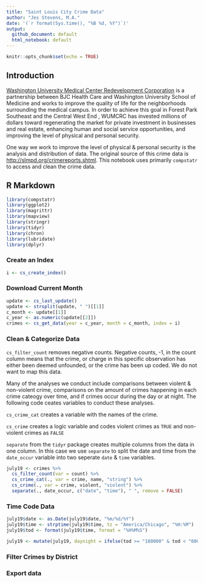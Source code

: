 ```yaml
---
title: "Saint Louis City Crime Data"
author: "Jes Stevens, M.A."
date: '(`r format(Sys.time(), "%B %d, %Y")`)'
output:
  github_document: default
  html_notebook: default
---
```


```r
knitr::opts_chunk$set(echo = TRUE)
```

## Introduction 

[Washington University Medical Center Redevelopment Corporation](http://wumcrc.com) is a partnership between BJC Health Care and Washington University School of Medicine and works to improve the quality of life for the neighborhoods surrounding the medical campus. In order to achieve this goal in Forest Park Southeast and the Central West End , WUMCRC has invested millions of dollars toward regenerating the market for private investment in businesses and real estate, enhancing human and social service opportunities, and improving the level of physical and personal security.

One way we work to improve the level of physical & personal security is the analysis and distribution of data. The original source of this crime data is <http://slmpd.org/crimereports.shtml>. This notebook uses primarily `compstatr` to access and clean the crime data. 

## R Markdown

```r
library(compstatr)
library(ggplot2)
library(magrittr)
library(mapview)
library(stringr)
library(tidyr)
library(chron)
library(lubridate)
library(dplyr)
```

### Create an Index

```r
i <- cs_create_index()
```

### Download Current Month

```r
update <- cs_last_update()
update <- strsplit(update, " ")[[1]]
c_month <- update[[1]]
c_year <- as.numeric(update[[2]])
crimes <- cs_get_data(year = c_year, month = c_month, index = i)
```


### Clean & Categorize Data 

`cs_filter_count` removes negative counts. Negative counts, -1, in the count column means that the crime, or charge in this specific observation has either been deemed unfounded, or the crime has been up coded. We do not want to map this data. 

Many of the analyses we conduct include comparisons between violent & non-violent crime, comparisons on the amount of crimes happening in each crime cateogy over time, and if crimes occur during the day or at night. The following code ceates variables to conduct these analyses. 

`cs_crime_cat` creates a variable with the names of the crime. 

`cs_crime` creates a logic variable and codes violent crimes as `TRUE` and non-violent crimes as `FALSE`

`separate` from the `tidyr` package creates multiple columns from the data in one column. In this case we use `separate` to split the date and time from the `date_occur` variable into two seperate `date` & `time` variables. 

```r
july19 <- crimes %>% 
  cs_filter_count(var = count) %>%
  cs_crime_cat(., var = crime, name, "string") %>%
  cs_crime(., var = crime, violent, "violent") %>%
  separate(., date_occur, c("date", "time"), " ", remove = FALSE)
```

### Time Code Data

```r
july19$date <- as.Date(july19$date, "%m/%d/%Y")
july19$time <- strptime(july19$time, tz = "America/Chicago", "%H:%M")
july19$tod <- format(july19$time, format = "%H%M%S")

july19 <- mutate(july19, daynight = ifelse(tod >= "180000" & tod < "600000", "Night", "Day"))
```

### Filter Crimes by District

### Export data 

